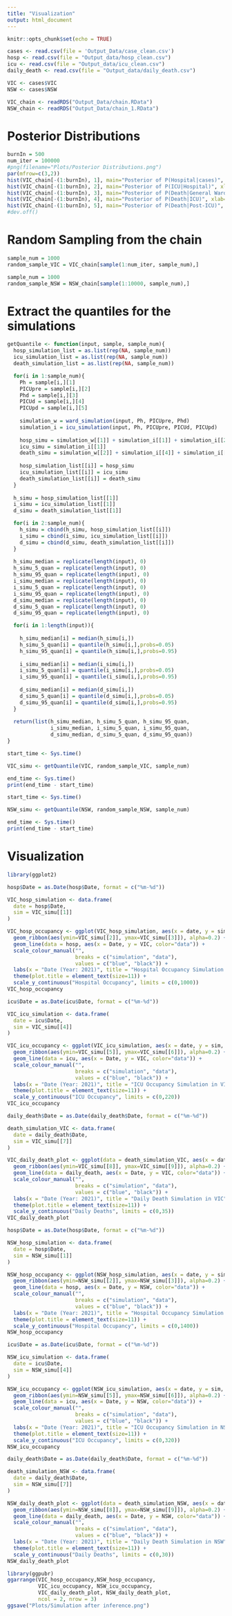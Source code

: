 ```yaml
---
title: "Visualization"
output: html_document
---
```


```r
knitr::opts_chunk$set(echo = TRUE)
```

```r
cases <- read.csv(file = 'Output_Data/case_clean.csv')
hosp <- read.csv(file = "Output_data/hosp_clean.csv")
icu <- read.csv(file = "Output_data/icu_clean.csv")
daily_death <- read.csv(file = "Output_data/daily_death.csv")

VIC <- cases$VIC
NSW <- cases$NSW
```

```r
VIC_chain <- readRDS("Output_Data/chain.RData")
NSW_chain <- readRDS("Output_Data/chain_1.RData")
```

# Posterior Distributions
```r
burnIn = 500
num_iter = 100000
#png(filename="Plots/Posterior Distributions.png")
par(mfrow=c(3,2))
hist(VIC_chain[-(1:burnIn), 1], main="Posterior of P(Hospital|cases)", xlab="P_H", freq = FALSE)
hist(VIC_chain[-(1:burnIn), 2], main="Posterior of P(ICU|Hospital)", xlab="P_ICU", freq = FALSE)
hist(VIC_chain[-(1:burnIn), 3], main="Posterior of P(Death|General Ward)", xlab="P_H_D", freq = FALSE)
hist(VIC_chain[-(1:burnIn), 4], main="Posterior of P(Death|ICU)", xlab="P_ICU_D", freq = FALSE)
hist(VIC_chain[-(1:burnIn), 5], main="Posterior of P(Death|Post-ICU)", xlab="P_W_D", freq = FALSE)
#dev.off()
```

# Random Sampling from the chain
```r
sample_num = 1000
random_sample_VIC = VIC_chain[sample(1:num_iter, sample_num),]
```


```r
sample_num = 1000
random_sample_NSW = NSW_chain[sample(1:10000, sample_num),]
```


# Extract the quantiles for the simulations
```r
getQuantile <- function(input, sample, sample_num){
  hosp_simulation_list = as.list(rep(NA, sample_num))
  icu_simulation_list = as.list(rep(NA, sample_num))
  death_simulation_list = as.list(rep(NA, sample_num))

  for(i in 1:sample_num){
    Ph = sample[i,][1]
    PICUpre = sample[i,][2]
    Phd = sample[i,][3]
    PICUd = sample[i,][4]
    PICUpd = sample[i,][5]
  
    simulation_w = ward_simulation(input, Ph, PICUpre, Phd)
    simulation_i = icu_simulation(input, Ph, PICUpre, PICUd, PICUpd)
  
    hosp_simu = simulation_w[[1]] + simulation_i[[1]] + simulation_i[[2]] + simulation_i[[3]]
    icu_simu = simulation_i[[1]]
    death_simu = simulation_w[[2]] + simulation_i[[4]] + simulation_i[[5]]
  
    hosp_simulation_list[[i]] = hosp_simu
    icu_simulation_list[[i]] = icu_simu
    death_simulation_list[[i]] = death_simu
  }
  
  h_simu = hosp_simulation_list[[1]]
  i_simu = icu_simulation_list[[1]]
  d_simu = death_simulation_list[[1]]

  for(i in 2:sample_num){
    h_simu = cbind(h_simu, hosp_simulation_list[[i]])
    i_simu = cbind(i_simu, icu_simulation_list[[i]])
    d_simu = cbind(d_simu, death_simulation_list[[i]])
  }
  
  h_simu_median = replicate(length(input), 0)
  h_simu_5_quan = replicate(length(input), 0)
  h_simu_95_quan = replicate(length(input), 0)
  i_simu_median = replicate(length(input), 0)
  i_simu_5_quan = replicate(length(input), 0)
  i_simu_95_quan = replicate(length(input), 0)
  d_simu_median = replicate(length(input), 0)
  d_simu_5_quan = replicate(length(input), 0)
  d_simu_95_quan = replicate(length(input), 0)

  for(i in 1:length(input)){
  
    h_simu_median[i] = median(h_simu[i,])
    h_simu_5_quan[i] = quantile(h_simu[i,],probs=0.05)
    h_simu_95_quan[i] = quantile(h_simu[i,],probs=0.95)
  
    i_simu_median[i] = median(i_simu[i,])
    i_simu_5_quan[i] = quantile(i_simu[i,],probs=0.05)
    i_simu_95_quan[i] = quantile(i_simu[i,],probs=0.95)
  
    d_simu_median[i] = median(d_simu[i,])
    d_simu_5_quan[i] = quantile(d_simu[i,],probs=0.05)
    d_simu_95_quan[i] = quantile(d_simu[i,],probs=0.95)
  }
  
  return(list(h_simu_median, h_simu_5_quan, h_simu_95_quan, 
              i_simu_median, i_simu_5_quan, i_simu_95_quan, 
              d_simu_median, d_simu_5_quan, d_simu_95_quan))
}
```


```r
start_time <- Sys.time()

VIC_simu <- getQuantile(VIC, random_sample_VIC, sample_num)

end_time <- Sys.time()
print(end_time - start_time)
```

```r
start_time <- Sys.time()

NSW_simu <- getQuantile(NSW, random_sample_NSW, sample_num)

end_time <- Sys.time()
print(end_time - start_time)
```

# Visualization
```r
library(ggplot2)
```

```r
hosp$Date = as.Date(hosp$Date, format = c("%m-%d"))

VIC_hosp_simulation <- data.frame(
  date = hosp$Date,
  sim = VIC_simu[[1]]
)

VIC_hosp_occupancy <- ggplot(VIC_hosp_simulation, aes(x = date, y = sim, color="simulation")) + 
  geom_ribbon(aes(ymin=VIC_simu[[2]], ymax=VIC_simu[[3]]), alpha=0.2) + 
  geom_line(data = hosp, aes(x = Date, y = VIC, color="data")) +
  scale_colour_manual("", 
                      breaks = c("simulation", "data"),
                      values = c("blue", "black")) +
  labs(x = "Date (Year: 2021)", title = "Hospital Occupancy Simulation in VIC") +
  theme(plot.title = element_text(size=11)) +
  scale_y_continuous("Hospital Occupancy", limits = c(0,1000))
VIC_hosp_occupancy
```

```r
icu$Date = as.Date(icu$Date, format = c("%m-%d"))

VIC_icu_simulation <- data.frame(
  date = icu$Date,
  sim = VIC_simu[[4]]
)

VIC_icu_occupancy <- ggplot(VIC_icu_simulation, aes(x = date, y = sim, color="simulation")) + 
  geom_ribbon(aes(ymin=VIC_simu[[5]], ymax=VIC_simu[[6]]), alpha=0.2) + 
  geom_line(data = icu, aes(x = Date, y = VIC, color="data")) +
  scale_colour_manual("", 
                      breaks = c("simulation", "data"),
                      values = c("blue", "black")) +
  labs(x = "Date (Year: 2021)", title = "ICU Occupancy Simulation in VIC") +
  theme(plot.title = element_text(size=11)) +
  scale_y_continuous("ICU Occupancy", limits = c(0,220))
VIC_icu_occupancy
```

```r
daily_death$Date = as.Date(daily_death$Date, format = c("%m-%d"))

death_simulation_VIC <- data.frame(
  date = daily_death$Date,
  sim = VIC_simu[[7]]
)

VIC_daily_death_plot <- ggplot(data = death_simulation_VIC, aes(x = date, y = sim, color="simulation")) + 
  geom_ribbon(aes(ymin=VIC_simu[[8]], ymax=VIC_simu[[9]]), alpha=0.2) +
  geom_line(data = daily_death, aes(x = Date, y = VIC, color="data")) +
  scale_colour_manual("", 
                      breaks = c("simulation", "data"),
                      values = c("blue", "black")) +
  labs(x = "Date (Year: 2021)", title = "Daily Death Simulation in VIC") +
  theme(plot.title = element_text(size=11)) +
  scale_y_continuous("Daily Deaths", limits = c(0,35))
VIC_daily_death_plot
```



```r
hosp$Date = as.Date(hosp$Date, format = c("%m-%d"))

NSW_hosp_simulation <- data.frame(
  date = hosp$Date,
  sim = NSW_simu[[1]]
)

NSW_hosp_occupancy <- ggplot(NSW_hosp_simulation, aes(x = date, y = sim, color="simulation")) + 
  geom_ribbon(aes(ymin=NSW_simu[[2]], ymax=NSW_simu[[3]]), alpha=0.2) + 
  geom_line(data = hosp, aes(x = Date, y = NSW, color="data")) +
  scale_colour_manual("", 
                      breaks = c("simulation", "data"),
                      values = c("blue", "black")) +
  labs(x = "Date (Year: 2021)", title = "Hospital Occupancy Simulation in NSW") +
  theme(plot.title = element_text(size=11)) +
  scale_y_continuous("Hospital Occupancy", limits = c(0,1400))
NSW_hosp_occupancy
```


```r
icu$Date = as.Date(icu$Date, format = c("%m-%d"))

NSW_icu_simulation <- data.frame(
  date = icu$Date,
  sim = NSW_simu[[4]]
)

NSW_icu_occupancy <- ggplot(NSW_icu_simulation, aes(x = date, y = sim, color="simulation")) + 
  geom_ribbon(aes(ymin=NSW_simu[[5]], ymax=NSW_simu[[6]]), alpha=0.2) + 
  geom_line(data = icu, aes(x = Date, y = NSW, color="data")) +
  scale_colour_manual("", 
                      breaks = c("simulation", "data"),
                      values = c("blue", "black")) +
  labs(x = "Date (Year: 2021)", title = "ICU Occupancy Simulation in NSW") +
  theme(plot.title = element_text(size=11)) +
  scale_y_continuous("ICU Occupancy", limits = c(0,320))
NSW_icu_occupancy
```


```r
daily_death$Date = as.Date(daily_death$Date, format = c("%m-%d"))

death_simulation_NSW <- data.frame(
  date = daily_death$Date,
  sim = NSW_simu[[7]]
)

NSW_daily_death_plot <- ggplot(data = death_simulation_NSW, aes(x = date, y = sim, color="simulation")) + 
  geom_ribbon(aes(ymin=NSW_simu[[8]], ymax=NSW_simu[[9]]), alpha=0.2) +
  geom_line(data = daily_death, aes(x = Date, y = NSW, color="data")) +
  scale_colour_manual("", 
                      breaks = c("simulation", "data"),
                      values = c("blue", "black")) +
  labs(x = "Date (Year: 2021)", title = "Daily Death Simulation in NSW") +
  theme(plot.title = element_text(size=11)) +
  scale_y_continuous("Daily Deaths", limits = c(0,30))
NSW_daily_death_plot
```

```r
library(ggpubr)
ggarrange(VIC_hosp_occupancy,NSW_hosp_occupancy, 
          VIC_icu_occupancy, NSW_icu_occupancy, 
          VIC_daily_death_plot, NSW_daily_death_plot, 
          ncol = 2, nrow = 3) 
ggsave("Plots/Simulation after inference.png")
```
